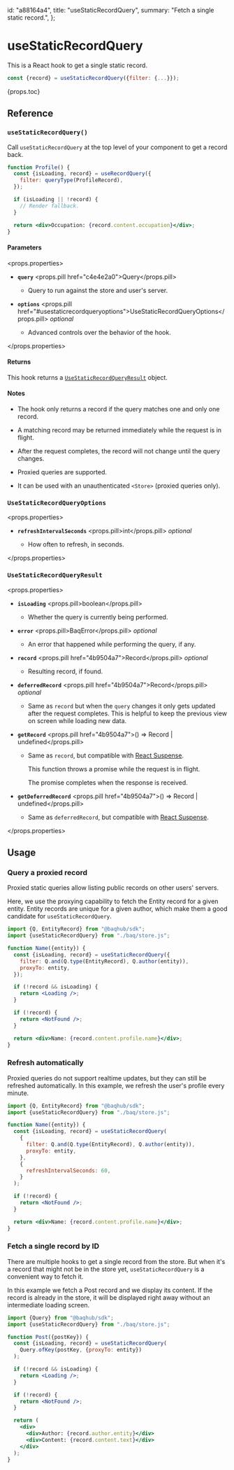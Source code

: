   id: "a88164a4",
  title: "useStaticRecordQuery",
  summary: "Fetch a single static record.",
};

# useStaticRecordQuery

This is a React hook to get a single static record.

```jsx
const {record} = useStaticRecordQuery({filter: {...}});
```

{props.toc}

## Reference

### `useStaticRecordQuery()`

Call `useStaticRecordQuery` at the top level of your component to get a record back.

```jsx
function Profile() {
  const {isLoading, record} = useRecordQuery({
    filter: queryType(ProfileRecord),
  });

  if (isLoading || !record) {
    // Render fallback.
  }

  return <div>Occupation: {record.content.occupation}</div>;
}
```

#### Parameters

<props.properties>

- **`query`** <props.pill href="c4e4e2a0">Query</props.pill>

  - Query to run against the store and user's server.

- **`options`** <props.pill href="#usestaticrecordqueryoptions">UseStaticRecordQueryOptions</props.pill> _optional_

  - Advanced controls over the behavior of the hook.

</props.properties>

#### Returns

This hook returns a [`UseStaticRecordQueryResult`](#usestaticrecordqueryresult) object.

#### Notes

- The hook only returns a record if the query matches one and only one record.

- A matching record may be returned immediately while the request is in flight.

- After the request completes, the record will not change until the query changes.

- Proxied queries are supported.

- It can be used with an unauthenticated `<Store>` (proxied queries only).

### `UseStaticRecordQueryOptions`

<props.properties>

- **`refreshIntervalSeconds`** <props.pill>int</props.pill> _optional_

  - How often to refresh, in seconds.

</props.properties>

### `UseStaticRecordQueryResult`

<props.properties>

- **`isLoading`** <props.pill>boolean</props.pill>

  - Whether the query is currently being performed.

- **`error`** <props.pill>BaqError</props.pill> _optional_

  - An error that happened while performing the query, if any.

- **`record`** <props.pill href="4b9504a7">Record</props.pill> _optional_

  - Resulting record, if found.

- **`deferredRecord`** <props.pill href="4b9504a7">Record</props.pill> _optional_

  - Same as `record` but when the `query` changes it only gets updated after the request completes. This is helpful to keep the previous view on screen while loading new data.

- **`getRecord`** <props.pill href="4b9504a7">() => Record | undefined</props.pill>

  - Same as `record`, but compatible with [React Suspense](https://react.dev/reference/react/Suspense).

    This function throws a promise while the request is in flight.

    The promise completes when the response is received.

- **`getDeferredRecord`** <props.pill href="4b9504a7">() => Record | undefined</props.pill>

  - Same as `deferredRecord`, but compatible with [React Suspense](https://react.dev/reference/react/Suspense).

</props.properties>

## Usage

### Query a proxied record

Proxied static queries allow listing public records on other users' servers.

Here, we use the proxying capability to fetch the Entity record for a given entity. Entity records are unique for a given author, which make them a good candidate for `useStaticRecordQuery`.

```jsx
import {Q, EntityRecord} from "@baqhub/sdk";
import {useStaticRecordQuery} from "./baq/store.js";

function Name({entity}) {
  const {isLoading, record} = useStaticRecordQuery({
    filter: Q.and(Q.type(EntityRecord), Q.author(entity)),
    proxyTo: entity,
  });

  if (!record && isLoading) {
    return <Loading />;
  }

  if (!record) {
    return <NotFound />;
  }

  return <div>Name: {record.content.profile.name}</div>;
}
```

### Refresh automatically

Proxied queries do not support realtime updates, but they can still be refreshed automatically. In this example, we refresh the user's profile every minute.

```jsx
import {Q, EntityRecord} from "@baqhub/sdk";
import {useStaticRecordQuery} from "./baq/store.js";

function Name({entity}) {
  const {isLoading, record} = useStaticRecordQuery(
    {
      filter: Q.and(Q.type(EntityRecord), Q.author(entity)),
      proxyTo: entity,
    },
    {
      refreshIntervalSeconds: 60,
    }
  );

  if (!record) {
    return <NotFound />;
  }

  return <div>Name: {record.content.profile.name}</div>;
}
```

### Fetch a single record by ID

There are multiple hooks to get a single record from the store. But when it's a record that might not be in the store yet, `useStaticRecordQuery` is a convenient way to fetch it.

In this example we fetch a Post record and we display its content. If the record is already in the store, it will be displayed right away without an intermediate loading screen.

```jsx
import {Query} from "@baqhub/sdk";
import {useStaticRecordQuery} from "./baq/store.js";

function Post({postKey}) {
  const {isLoading, record} = useStaticRecordQuery(
    Query.ofKey(postKey, {proxyTo: entity})
  );

  if (!record && isLoading) {
    return <Loading />;
  }

  if (!record) {
    return <NotFound />;
  }

  return (
    <div>
      <div>Author: {record.author.entity}</div>
      <div>Content: {record.content.text}</div>
    </div>
  );
}
```
